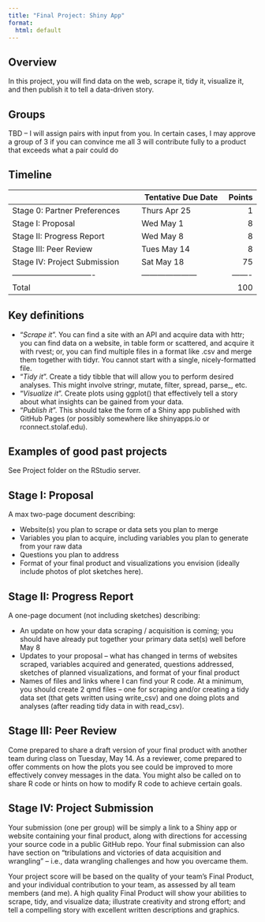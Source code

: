 ```yaml
---
title: "Final Project: Shiny App"
format:
  html: default
---
```


## Overview

In this project, you will find data on the web, scrape it, tidy it, visualize it, and then publish it to tell a data-driven story.  


## Groups

TBD – I will assign pairs with input from you.  In certain cases, I may approve a group of 3 if you can convince me all 3 will contribute fully to a product that exceeds what a pair could do


## Timeline

|                               | Tentative Due Date	|Points |
|-------------------------------|---------------------|------:|
|Stage 0: Partner Preferences		|	Thurs Apr 25		    | 1     |
|Stage I: Proposal			        |	Wed May 1		        | 8     |
|Stage II: Progress Report	    |	Wed May 8		        | 8     |
|Stage III:	Peer Review				  | Tues May 14		      | 8     |
|Stage IV: Project Submission		|	Sat May 18		      | 75    |
|-------------------------------|---------------------|-------|
|Total									        |                     |100    |


## Key definitions

- “*Scrape it*”.  You can find a site with an API and acquire data with httr; you can find data on a website, in table form or scattered, and acquire it with rvest; or, you can find multiple files in a format like .csv and merge them together with tidyr.  You cannot start with a single, nicely-formatted file.
- “*Tidy it*”.  Create a tidy tibble that will allow you to perform desired analyses.  This might involve stringr, mutate, filter, spread, parse_, etc.
- “*Visualize it*”.  Create plots using ggplot() that effectively tell a story about what insights can be gained from your data.
- “*Publish it*”.  This should take the form of a Shiny app published with GitHub Pages (or possibly somewhere like shinyapps.io or rconnect.stolaf.edu).


## Examples of good past projects

See Project folder on the RStudio server.


## Stage I:  Proposal

A max two-page document describing:

- Website(s) you plan to scrape or data sets you plan to merge
- Variables you plan to acquire, including variables you plan to generate from your raw data
- Questions you plan to address
- Format of your final product and visualizations you envision (ideally include photos of plot sketches here).


## Stage II:  Progress Report

A one-page document (not including sketches) describing:

- An update on how your data scraping / acquisition is coming; you should have already put together your primary data set(s) well before May 8
- Updates to your proposal – what has changed in terms of websites scraped, variables acquired and generated, questions addressed, sketches of planned visualizations, and format of your final product
- Names of files and links where I can find your R code.  At a minimum, you should create 2 qmd files – one for scraping and/or creating a tidy data set (that gets written using write_csv) and one doing plots and analyses (after reading tidy data in with read_csv).


## Stage III:  Peer Review

Come prepared to share a draft version of your final product with another team during class on Tuesday, May 14.  As a reviewer, come prepared to offer comments on how the plots you see could be improved to more effectively convey messages in the data.  You might also be called on to share R code or hints on how to modify R code to achieve certain goals.


## Stage IV:  Project Submission

Your submission (one per group) will be simply a link to a Shiny app or website containing your final product, along with directions for accessing your source code in a public GitHub repo.  Your final submission can also have section on “tribulations and victories of data acquisition and wrangling” – i.e., data wrangling challenges and how you overcame them.

Your project score will be based on the quality of your team’s Final Product, and your individual contribution to your team, as assessed by all team members (and me).  A high quality Final Product will show your abilities to scrape, tidy, and visualize data; illustrate creativity and strong effort; and tell a compelling story with excellent written descriptions and graphics.

